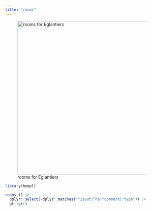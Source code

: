 ```yaml
---
title: "rooms"
---
```


![rooms for Eglantiers](images/rooms.png){width="500"}

```r
library(hompl)

rooms_() |>
  dplyr::select(-dplyr::matches("^isout|^h$|^comment|^type")) |>
  gt::gt()
```
